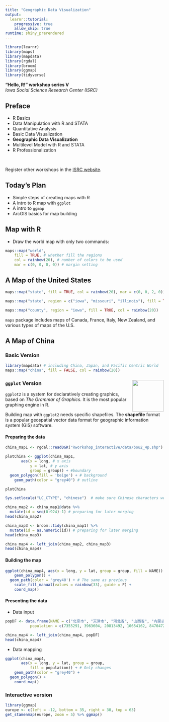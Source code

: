 ```yaml
---
title: "Geographic Data Visualization"
output: 
  learnr::tutorial:
    progressive: true
    allow_skip: true
runtime: shiny_prerendered
---
```


```r
library(learnr)
library(maps)
library(mapdata)
library(rgdal)
library(broom)
library(ggmap)
library(tidyverse)

```

**"Hello, R!" workshop series V**   
*Iowa Social Science Research Center (ISRC)*

## Preface

* R Basics
* Data Manipulation with R and STATA
* Quantitative Analysis
* Basic Data Visualization
* **Geographic Data Visualization**
* Multilevel Model with R and STATA
* R Professionalization

<br>

Register other workshops in the [ISRC website](http://ppc.uiowa.edu/node/3608).


## Today's Plan

* Simple steps of creating maps with R
* A intro to R map with `ggplot`
* A intro to `ggmap`
* ArcGIS basics for map building

## Map with R

* Draw the world map with only two commands:

```r
maps::map("world", 
    fill = TRUE, # whether fill the regions
    col = rainbow(20), # number of colors to be used
    mar = c(0, 0, 0, 0)) # margin setting
```

## A Map of the United States

```r
maps::map("state", fill = TRUE, col = rainbow(20), mar = c(0, 0, 2, 0))
```

```r
maps::map("state", region = c("iowa", "missouri", "illinois"), fill = TRUE, col = rainbow(3))

maps::map("county", region = "iowa", fill = TRUE, col = rainbow(20))
```

`maps` package includes maps of Canada, France, Italy, New Zealand, and various types of maps of the U.S.

## A Map of China

### Basic Version

```r
library(mapdata) # including China, Japan, and Pacific Centric World
maps::map("china", fill = FALSE, col = rainbow(20))
```

### `ggplot` Version  <img src="images/ggplot2.png" height = 100, align="right" />

`ggplot2` is a system for declaratively creating graphics, based on *The Grammar of Graphics*.
It is the most popular graphing engine in R. 

Building map with `ggplot2` needs specific shapefiles. 
The **shapefile** format is a popular geospatial vector data format for geographic information system (GIS) software.

#### Preparing the data

```r
china_map1 <- rgdal::readOGR("Rworkshop_interactive/data/bou2_4p.shp")

plotChina <- ggplot(china_map1, 
       aes(x = long, # x axis
           y = lat, # y axis
           group = group)) + #boundary
  geom_polygon(fill = 'beige') + # background
	geom_path(color = "grey40") # outline

plotChina
```

```r
Sys.setlocale("LC_CTYPE", "chinese")  # make sure Chinese characters well presented

china_map2 <- china_map1@data %>%
  mutate(id = seq(0:924)-1) # preparing for later merging
head(china_map2)

china_map3 <- broom::tidy(china_map1) %>%
  mutate(id = as.numeric(id)) # preparing for later merging
head(china_map3)

china_map4 <- left_join(china_map2, china_map3)
head(china_map4)
```

#### Building the map

```r
ggplot(china_map4, aes(x = long, y = lat, group = group, fill = NAME)) +
	geom_polygon() +
  geom_path(color = 'grey40') + # The same as previous
	scale_fill_manual(values = rainbow(33), guide = F) +
	coord_map()
```

#### Presenting the data

* Data input 

```r
popDF <- data.frame(NAME = c("北京市", "天津市", "河北省", "山西省", "内蒙古自治区", "辽宁省", "吉林省", "黑龙江省", "上海市", "江苏省", "浙江省", "安徽省", "福建省", "江西省", "山东省", "河南省", "湖北省",  "湖南省", "广东省", "广西壮族自治区", "海南省", "重庆市", "四川省", "贵州省", "云南省", "西藏自治区", "陕西省", "甘肃省", "青海省", "宁夏回族自治区", "新疆维吾尔自治区", "台湾省", "香港特别行政区"),
           population = c(7355291, 3963604, 20813492, 10654162, 8470472, 15334912, 9162183,  13192935, 8893483, 25635291, 20060115, 19322432, 11971873, 11847841, 30794664, 26404973, 17253385, 19029894, 32222752, 13467663, 2451819, 10272559, 26383458, 10745630, 12695396, 689521, 11084516, 7113833, 1586635, 1945064, 6902850, 23193638, 7026400))

china_map4 <- left_join(china_map4, popDF)
head(china_map4)
```

* Data mapping
```r
ggplot(china_map4, 
       aes(x = long, y = lat, group = group, 
           fill = population)) + # Only changes
	geom_path(color = "grey40") +
  geom_polygon() +
	coord_map()

```

### Interactive version

```r
library(ggmap)
europe <- c(left = -12, bottom = 35, right = 30, top = 63)
get_stamenmap(europe, zoom = 5) %>% ggmap()
```

